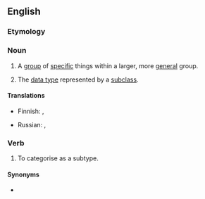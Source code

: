 ==English==

===Etymology===
{{prefix|en|sub|type}}

===Noun===
{{wikipedia}}
{{en-noun}}

# A [[group]] of [[specific]] things within a larger, more [[general]] group.
# {{lb|en|computing}} The [[data type]] represented by a [[subclass]].

====Translations====
{{trans-top|a group of specific things within a larger, more general group}}
* Finnish: {{t+|fi|alalaji}}, {{t+|fi|alatyyppi}}
{{trans-mid}}
* Russian: {{t+|ru|подти́п|m|sc=Cyrl}}, {{t+|ru|субти́п|m|sc=Cyrl}}
{{trans-bottom}}

===Verb===
{{en-verb|subtyp}}

# To categorise as a subtype.

====Synonyms====
* {{l|en|subclassify}}
